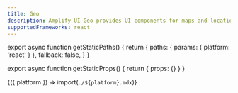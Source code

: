 ```yaml
---
title: Geo
description: Amplify UI Geo provides UI components for maps and location search for popular front-end frameworks.
supportedFrameworks: react
---
```


export async function getStaticPaths() {
  return {
    paths: { params: { platform: 'react' } },
    fallback: false,
  }
}

export async function getStaticProps() {
  return { props: {} }
}

<Fragment>{({ platform }) => import(`./${platform}.mdx`)}</Fragment>
